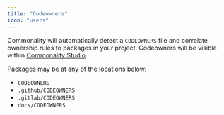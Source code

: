 ```yaml
---
title: "Codeowners"
icon: "users"
---
```


Commonality will automatically detect a `CODEOWNERS` file and correlate ownership rules to packages in your project.
Codeowners will be visible within [Commonality Studio](/studio/introduction).

Packages may be at any of the locations below:

- `CODEOWNERS`
- `.github/CODEOWNERS`
- `.gitlab/CODEOWNERS`
- `docs/CODEOWNERS`
